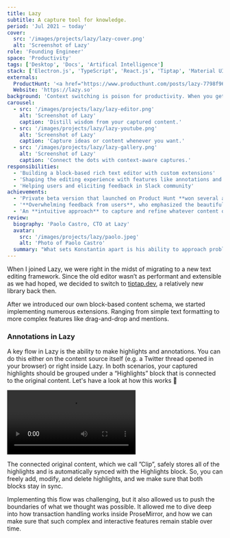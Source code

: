 ```yaml
---
title: Lazy
subtitle: A capture tool for knowledge.
period: 'Jul 2021 – today'
cover:
  src: '/images/projects/lazy/lazy-cover.png'
  alt: 'Screenshot of Lazy'
role: 'Founding Engineer'
space: 'Productivity'
tags: ['Desktop', 'Docs', 'Artifical Intelligence']
stack: ['Electron.js', 'TypeScript', 'React.js', 'Tiptap', 'Material UI']
externals:
  ProductHunt: '<a href="https://www.producthunt.com/posts/lazy-7798f961-d851-4110-bd04-39d767f47a3b?utm_source=badge-top-post-badge&utm_medium=badge&utm_souce=badge-lazy&#0045;7798f961&#0045;d851&#0045;4110&#0045;bd04&#0045;39d767f47a3b" target="_blank"><img src="https://api.producthunt.com/widgets/embed-image/v1/top-post-badge.svg?post_id=406328&theme=light&period=weekly" alt="Lazy - Capture&#0032;at&#0032;the&#0032;speed&#0032;of&#0032;thought | Product Hunt" style="width: 250px; height: 54px;" width="250" height="54" /></a>'
  Website: 'https://lazy.so'
background: 'Context switching is poison for productivity. When you get that brilliant idea or see something inspiring, you should be able to take smart notes without switching app or tabs. That’s Lazy. One ⌘ shortcut to capture anywhere.'
carousel:
  - src: '/images/projects/lazy/lazy-editor.png'
    alt: 'Screenshot of Lazy'
    caption: 'Distill wisdom from your captured content.'
  - src: '/images/projects/lazy/lazy-youtube.png'
    alt: 'Screenshot of Lazy'
    caption: 'Capture ideas or content whenever you want.'
  - src: '/images/projects/lazy/lazy-gallery.png'
    alt: 'Screenshot of Lazy'
    caption: 'Connect the dots with context-aware captures.'
responsibilities:
  - 'Building a block-based rich text editor with custom extensions'
  - 'Shaping the editing experience with features like annotations and content imports'
  - 'Helping users and eliciting feedback in Slack community'
achievements:
  - 'Private beta version that launched on Product Hunt **won several awards**, such as #1 Product of the Week.'
  - '**Overwhelming feedback from users**, who emphasized the beautiful craft and attention to detail put into Lazy.'
  - 'An **intuitive approach** to capture and refine whatever content or idea you come across throughout your day.'
review:
  biography: 'Paolo Castro, CTO at Lazy'
  avatar:
    src: '/images/projects/lazy/paolo.jpeg'
    alt: 'Photo of Paolo Castro'
  summary: "What sets Konstantin apart is his ability to approach problems from multiple angles and, importantly, his knack for selecting the most effective solution.\n\nBut it's not just his tech skills that shine, Konstantin's always got a smile on his face, and he's the ultimate team player. He's the kind of colleague who makes the office a better place. I can't recommend Konstantin enough, he's not just a top-notch developer, he's the kind of person you want on your team."
---
```


When I joined Lazy, we were right in the midst of migrating to a new text editing framework. Since the old editor wasn’t as performant and extensible as we had hoped, we decided to switch to [tiptap.dev](https://tiptap.dev), a relatively new library back then.

After we introduced our own block-based content schema, we started implementing numerous extensions. Ranging from simple text formatting to more complex features like drag-and-drop and mentions.

### Annotations in Lazy

A key flow in Lazy is the ability to make highlights and annotations. You can do this either on the content source itself (e.g. a Twitter thread opened in your browser) or right inside Lazy. In both scenarios, your captured highlights should be grouped under a “Highlights” block that is connected to the original content. Let's have a look at how this works 🔻

<Video
  src="/images/projects/lazy/lazy-highlights-reduced.mp4"
  alt="Video of the highlights flow in Lazy"
  thumbnail="/images/projects/lazy/lazy-highlights-thumbnail.png"
/>

The connected original content, which we call ”Clip”, safely stores all of the highlights and is automatically synced with the Highlights block. So, you can freely add, modify, and delete highlights, and we make sure that both blocks stay in sync.

Implementing this flow was challenging, but it also allowed us to push the boundaries of what we thought was possible. It allowed me to dive deep into how transaction handling works inside ProseMirror, and how we can make sure that such complex and interactive features remain stable over time.

